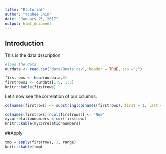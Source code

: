 ```yaml
---
title: "Rtutorial"
author: "Youhee Shin"
date: "January 23, 2017"
output: html_document
---
```


## Introduction
This is the data description

```r
#load the data
ourdata <- read.csv("data/Boats.csv", header = TRUE, sep =";")

firstrows <- head(ourdata,5)
firstrows2 <- ourdata[1:5, 1:3]
knitr::kable(firstrows)
```

Let's now see the correlation of our columns:

```r
colnames(firstrows) <- substring(colnames(firstrows), first = 1, last = 4)

colnames(firstrows)[ncol(firstrows)] <- "New"
mycorrelationnumbers = cor(firstrows)
knitr::kable(mycorrelationnumbers)
```

##Apply


```r
tmp = apply(firstrows, 1, range)
knitr::kable(tmp)

```

